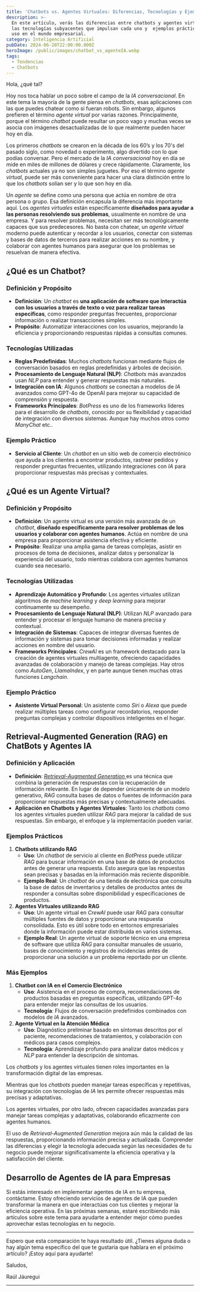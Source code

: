 ```yaml
---
title: 'Chatbots vs. Agentes Virtuales: Diferencias, Tecnologías y Ejemplos Prácticos'
description: >-
  En este artículo, verás las diferencias entre chatbots y agentes virtuales,
  las tecnologías subyacentes que impulsan cada uno y  ejemplos prácticos de su
  uso en el mundo empresarial. 
category: Inteligencia Artificial
pubDate: 2024-06-20T22:00:00.000Z
heroImage: /public/images/chatbot_vs_agenteIA.webp
tags:
  - Tendencias
  - Chatbots
---
```


Hola, ¿qué tal?

Hoy nos toca hablar un poco sobre el campo de la *IA conversacional*. En este tema la mayoría de la gente piensa en *chatbots*, esas aplicaciones con las que puedes chatear como si fueran robots. Sin embargo, algunos prefieren el término *agente virtual* por varias razones. Principalmente, porque el término *chatbot* puede resultar un poco vago y muchas veces se asocia con imágenes desactualizadas de lo que realmente pueden hacer hoy en día.

Los primeros *chatbots* se crearon en la década de los 60’s y los 70's del pasado siglo, como novedad o experimento, algo divertido con lo que podías conversar. Pero el mercado de la *IA conversacional* hoy en día se mide en miles de millones de dólares y crece rápidamente. Claramente, los *chatbots* actuales ya no son simples juguetes. Por eso el término *agente virtual*, puede ser más conveniente para hacer una clara distinción entre lo que los *chatbots* solían ser y lo que son hoy en día.

Un *agente* se define como una persona que actúa en nombre de otra persona o grupo. Esa definición encapsula la diferencia más importante aquí. Los *agentes virtuales* están específicamente **diseñados para ayudar a las personas resolviendo sus problemas**, usualmente en nombre de una empresa. Y para resolver problemas, necesitan ser más tecnológicamente capaces que sus predecesores. No basta con chatear, un *agente virtual* moderno puede autenticar y recordar a los usuarios, conectar con sistemas y bases de datos de terceros para realizar acciones en su nombre, y colaborar con agentes humanos para asegurar que los problemas se resuelvan de manera efectiva.

## ¿Qué es un Chatbot?

### Definición y Propósito

* **Definición**: Un *chatbot* es **una aplicación de software que interactúa con los usuarios a través de texto o voz para realizar tareas específicas**, como responder preguntas frecuentes, proporcionar información o realizar transacciones simples.
* **Propósito**: Automatizar interacciones con los usuarios, mejorando la eficiencia y proporcionando respuestas rápidas a consultas comunes.

### Tecnologías Utilizadas

* **Reglas Predefinidas**: Muchos *chatbots* funcionan mediante flujos de conversación basados en reglas predefinidas y árboles de decisión.
* **Procesamiento de Lenguaje Natural (NLP)**: *Chatbots* más avanzados usan *NLP* para entender y generar respuestas más naturales.
* **Integración con IA**: Algunos *chatbots* se conectan a modelos de *IA* avanzados como GPT-4o de OpenAI para mejorar su capacidad de comprensión y respuesta.
* **Frameworks Principales**: *BotPress* es uno de los frameworks líderes para el desarrollo de *chatbots*, conocido por su flexibilidad y capacidad de integración con diversos sistemas. Aunque hay muchos otros como *ManyChat* etc..

### Ejemplo Práctico

* **Servicio al Cliente**: Un *chatbot* en un sitio web de comercio electrónico que ayuda a los clientes a encontrar productos, rastrear pedidos y responder preguntas frecuentes, utilizando integraciones con *IA* para proporcionar respuestas más precisas y contextuales.

## ¿Qué es un Agente Virtual?

### Definición y Propósito

* **Definición**: Un agente virtual es una versión más avanzada de un *chatbot*, **diseñado específicamente para resolver problemas de los usuarios y colaborar con agentes humanos**. Actúa en nombre de una empresa para proporcionar asistencia efectiva y eficiente.
* **Propósito**: Realizar una amplia gama de tareas complejas, asistir en procesos de toma de decisiones, analizar datos y personalizar la experiencia del usuario, todo mientras colabora con agentes humanos cuando sea necesario.

### Tecnologías Utilizadas

* **Aprendizaje Automático y Profundo**: Los agentes virtuales utilizan algoritmos de *machine learning* y *deep learning* para mejorar continuamente su desempeño.
* **Procesamiento de Lenguaje Natural (NLP)**: Utilizan *NLP* avanzado para entender y procesar el lenguaje humano de manera precisa y contextual.
* **Integración de Sistemas**: Capaces de integrar diversas fuentes de información y sistemas para tomar decisiones informadas y realizar acciones en nombre del usuario.
* **Frameworks Principales**: *CrewAI* es un framework destacado para la creación de agentes virtuales multiagente, ofreciendo capacidades avanzadas de colaboración y manejo de tareas complejas. Hay otros como *AutoGen*, *LlamaIndex*, y en parte aunque tienen muchas otras funciones *Langchain*.

### Ejemplo Práctico

* **Asistente Virtual Personal**: Un asistente como *Siri* o *Alexa* que puede realizar múltiples tareas como configurar recordatorios, responder preguntas complejas y controlar dispositivos inteligentes en el hogar.

## Retrieval-Augmented Generation (RAG) en ChatBots y Agentes IA

### Definición y Aplicación

* **Definición**: [*Retrieval-Augmented Generation* ](https://mindfulml.vialabsdigital.com/post/generacion-aumentada-rag/ "RAG")es una técnica que combina la generación de respuestas con la recuperación de información relevante. En lugar de depender únicamente de un modelo generativo, *RAG* consulta bases de datos o fuentes de información para proporcionar respuestas más precisas y contextualmente adecuadas.
* **Aplicación en Chatbots y Agentes Virtuales**: Tanto los *chatbots* como los agentes virtuales pueden utilizar *RAG* para mejorar la calidad de sus respuestas. Sin embargo, el enfoque y la implementación pueden variar.

### Ejemplos Prácticos

1. **Chatbots utilizando RAG**
   * **Uso**: Un *chatbot* de servicio al cliente en *BotPress* puede utilizar *RAG* para buscar información en una base de datos de productos antes de generar una respuesta. Esto asegura que las respuestas sean precisas y basadas en la información más reciente disponible.
   * **Ejemplo Real**: Un *chatbot* de una tienda de electrónica que consulta la base de datos de inventarios y detalles de productos antes de responder a consultas sobre disponibilidad y especificaciones de productos.
2. **Agentes Virtuales utilizando RAG**
   * **Uso**: Un agente virtual en *CrewAI* puede usar *RAG* para consultar múltiples fuentes de datos y proporcionar una respuesta consolidada. Esto es útil sobre todo en entornos empresariales donde la información puede estar distribuida en varios sistemas.
   * **Ejemplo Real**: Un agente virtual de soporte técnico en una empresa de software que utiliza *RAG* para consultar manuales de usuario, bases de conocimiento y registros de incidencias antes de proporcionar una solución a un problema reportado por un cliente.

### Más Ejemplos

1. **Chatbot con IA en el Comercio Electrónico**
   * **Uso**: Asistencia en el proceso de compra, recomendaciones de productos basadas en preguntas específicas, utilizando GPT-4o para entender mejor las consultas de los usuarios.
   * **Tecnología**: Flujos de conversación predefinidos combinados con modelos de *IA* avanzados.
2. **Agente Virtual en la Atención Médica**
   * **Uso**: Diagnóstico preliminar basado en síntomas descritos por el paciente, recomendaciones de tratamientos, y colaboración con médicos para casos complejos.
   * **Tecnología**: Aprendizaje profundo para analizar datos médicos y *NLP* para entender la descripción de síntomas.

Los *chatbots* y los agentes virtuales tienen roles importantes en la transformación digital de las empresas.

Mientras que los *chatbots* pueden manejar tareas específicas y repetitivas, su integración con tecnologías de *IA* les permite ofrecer respuestas más precisas y adaptativas.

Los agentes virtuales, por otro lado, ofrecen capacidades avanzadas para manejar tareas complejas y adaptativas, colaborando eficazmente con agentes humanos.

El uso de *Retrieval-Augmented Generation* mejora aún más la calidad de las respuestas, proporcionando información precisa y actualizada. Comprender las diferencias y elegir la tecnología adecuada según las necesidades de tu negocio puede mejorar significativamente la eficiencia operativa y la satisfacción del cliente.

## Desarrollo de Agentes de IA para Empresas

Si estás interesado en implementar agentes de IA en tu empresa, contáctame. Estoy ofreciendo servicios de agentes de IA que pueden transformar la manera en que interactúas con tus clientes y mejorar la eficiencia operativa. En las próximas semanas, estaré escribiendo más artículos sobre este tema para ayudarte a entender mejor cómo puedes aprovechar estas tecnologías en tu negocio.

***

Espero que esta comparación te haya resultado útil. ¿Tienes alguna duda o hay algún tema específico del que te gustaría que hablara en el próximo artículo? ¡Estoy aquí para ayudarte!

Saludos,

Raúl Jáuregui

***
